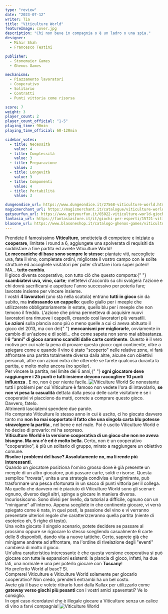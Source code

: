 ```yaml
---
type: "review"
date: "2023-07-12"
writer: Tia
title: "Viticulture World"
featureImage: cover.jpg
description: "Chi non beve in compagnia o è un ladro o una spia."
designer:
  - Mihir Shah
  - Francesco Testini

publisher:
  - Stonemaier Games
  - Ghenos Games

mechanisms:
  - Piazzamento lavoratori
  - Cooperativo
  - Solitario
  - Contratti
  - Punti vittoria come risorsa

score: 7
weight: 3
player_count: 2
player_count_official: "1-5"
playing_time: 90min
playing_time_official: 60-120min

sidebar_votes:
  - title: Necessità
    value: 4
  - title: Complessità
    value: 3
  - title: Preparazione
    value: 3
  - title: Longevità
    value: 3
  - title: Componenti
    value: 4
  - title: Portabilità
    value: 3

dungeondice_url: https://www.dungeondice.it/27568-viticulture-world.html
magicmerchant_url: https://magicmerchant.it/catalogue/viticulture-world-61024/
getyourfun_url: https://www.getyourfun.it/05022-viticulture-world-giochi-gestionali.html
fantasia_url: https://fantasiastore.it/it/giochi-per-esperti/15721-viticulture-world-espansione.html
blasone_url: https://www.blasoneshop.it/catalogo-ghenos-games/viticulture-esp-world-74-2193
---
```


<OriginalReviewLink slug="viticulture" />
<Panoramic>
  Prendete il famosissimo <strong>Viticulture</strong>, smettetela di competere
  e iniziate a <strong>cooperare</strong>, limitate i round a 6, aggiungete una
  spolverata di requisiti da soddisfare a fine partita ed avrete Viticulture
  World!
  <br />
  <strong>Le meccaniche di base sono sempre le stesse</strong>: piantate viti,
  raccogliete uva, fate il vino, completate ordini, migliorate il vostro campo
  con le solite strutture ed accogliete visitatori per poter sfruttare i loro
  super poteri! <br />
  MA… <strong>tutto cambia</strong>. <br />
  Il gioco diventa cooperativo, con tutto ciò che questo comporta:{" "}
  <strong>scambiatevi uva, vino, carte</strong>; mettetevi d'accordo su chi
  svolgerà l'azione e chi dovrà sacrificarsi e aspettare l'anno successivo per
  poterla fare; lavorate insieme per vincere insieme.
  <br />I vostri <strong>4 lavoratori</strong> (uno sta nella scatola) entrano <strong>
    tutti in gioco
  </strong> sin da subito, ma <strong>indossando un cappello</strong>: quello giallo
  per i meeple che utilizzerete obbligatoriamente in estate, quello blu per i meeple
  che non temono il freddo. L'azione che prima permetteva di acquisire nuovi lavoratori
  ora rimuove i cappelli, creando così lavoratori più versatili. <br />
  <strong>Le azioni</strong> sulla plancia sono più o meno quelle a cui ci aveva
  abituato il gioco del 2013, ma con dei{" "}
  <strong>meccanismi per migliorarle</strong>, ovviamente in cambio di un'azione
  e di soldi… che come sapete non sono mai abbastanza. <br />
  <strong>I 6 “anni” di gioco saranno scanditi dalle carte continente</strong>. Questo
  è il vero motivo per cui vale la pena di provare questo gioco: ogni continente,
  oltre a spiegare come e quando il vino è stato "scoperto" nelle relative zone,
  vi farà affrontare una partita totalmente diversa dalla altre, alcune con obiettivi
  personali, altre con azioni extra che otterrete se farete qualcosa duranta la partita,
  e molto molto ancora (no spoiler). <br />
  Per vincere la partita, nel limite dei 6 anni,{" "}
  <strong>
    ogni giocatore deve raggiungere i 25 punti e tutti insieme devono
    raccogliere 10 punti influenza
  </strong>
  . E no, non è per niente facile.
</Panoramic>

<img src="./game2.jpg" alt="Viticulture World" />

<Feedback>
  Se nonostante tutti i problemi per cui Viticulture è famoso non vedete l'ora
  di intavolarlo, <strong>se non vi pesa la casualità</strong> dettata dalla
  pesca delle carte visitatore e se i cooperativi vi piacciono da matti, correte
  a comprare questo gioco. Davvero, fatelo. <br />
  Altrimenti lasciatemi spendere due parole.
  <br />
  Ho comprato Viticulture lo stesso anno in cui è uscito, ci ho giocato davvero tanto
  ma <strong>
    non ho mai sopportato il fatto che una singola carta blu potesse stravolgere
    la partita
  </strong>, nel bene e nel male. Poi è uscito Viticulture World e ho deciso di provarlo:
  mi ha sorpreso.
  <br />
  <strong>
    Viticulture World è la versione cooperativa di un gioco che non ne aveva
    bisogno. Ma ora c'è ed è molto bella.
  </strong> Certo, non è un cooperativo "cooperativo", è più un solitario di gruppo,
  mirato a raggiungere un obiettivo comune. <br />
  <strong>
    Risolve i problemi del base? Assolutamente no, ma li rende più interessanti.
  </strong>
  <br />
  Quando un giocatore posiziona l'omino grosso dove è già presente un meeple di
  un altro giocatore, può passare carte, soldi e risorse. Questa semplice
  "trovata", unita a una strategia condivisa e lungimirante, può trasformare una
  pesca sfortunata in un sacco di punti vittoria per il collega. <br />
  Ma quello che davvero mi è piaciuto di Viticulture World sono gli scenari: ognuno,
  diverso dagli altri, spinge a giocare in maniera diversa. Incuriosiscono. Sono
  divisi per livello, da tutorial a difficile, ognuno con un "minigame" all'interno.
  Appena scegliete in che continente giocare, vi verrà spiegato come è nata, in quei
  posti, la passione del vino e vi verranno presentate ulteriori regole che caratterizzeranno
  quella partita (niente di esoterico eh, 5 righe di testo).
  <br />
  Una volta giocato il singolo scenario, potete decidere se passare al prossimo oppure
  se rigiocare lo stesso scegliendo casualmente 6 carte delle 8 disponibili, dando
  vita a nuove tattiche. Certo, saprete già che minigame andrete ad affrontare, ma
  l'ordine di rivelazione degli "eventi" cambierà di molto il gioco.
  <br />
  Un'altra caratteristica interessante è che questa versione cooperativa si può giocare
  con tutte le espansioni esistenti: la plancia di gioco, infatti, ha due lati, una
  normale e una per poterlo giocare con <strong>Tuscany</strong>! <br />
  Ho preferito World al base? Sì. <br />
  Comprerei Viticulture e Viticulture World solamente per giocarlo cooperativo? Non
  credo, prenderli entrambi ha un bel costo.
  <br />
  Avete già il base e volete ritirarlo fuori dalla Kallax per utilizzarlo come <strong>
    gateway verso giochi più pesanti
  </strong> con i vostri amici spaventati? Ve lo consiglio. <br />
  In ogni caso ricordatevi che è illegale giocare a Viticulture senza un calice
  di vino a farvi compagnia!
</Feedback>

<img src="./game3.jpg" alt="Viticulture World" />
